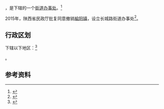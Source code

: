 {{中国乡级行政区|61/08/02/110/000}}

'''{{PAGENAMEBASE}}'''，是{{PRC admin/fullname|61/08/02/110/000|3}}下辖的一个[[街道办事处|街道办事处]]。<ref>{{PRC admin/ref sgc|{{PRC admin/parent|61/08/02/110/000}}}}</ref>

2015年，陕西省民政厅批复同意撤销[[榆阳镇|榆阳镇]]，设立长城路街道办事处<ref>{{Cite web |url=http://shaanxi.mca.gov.cn/article/mzyw1/201507/20150700841888.shtml |title=陕西省民政厅关于陕西省乡镇行政区划调整的公告 |access-date=2017-09-14 |archive-url=https://web.archive.org/web/20170914220400/http://shaanxi.mca.gov.cn/article/mzyw1/201507/20150700841888.shtml |archive-date=2017-09-14 |dead-url=yes }}</ref>。

== 行政区划 ==

{{PAGENAMEBASE}}下辖以下地区：<ref>{{PRC admin/ref sgc|61/08/02/110/000}}</ref>

{{PRC admin/children|61/08/02/110/000}}。

== 参考资料 ==

{{reflist}}

{{行政区划小作品}}
{{PRC admin/navcat|61/08/02/110/000}}